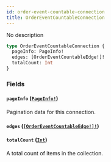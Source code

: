 ```yaml
---
id: order-event-countable-connection
title: OrderEventCountableConnection
---
```


No description

```graphql
type OrderEventCountableConnection {
  pageInfo: PageInfo!
  edges: [OrderEventCountableEdge!]!
  totalCount: Int
}
```

### Fields

#### `pageInfo` ([`PageInfo!`](/docs/developer/api-reference/objects/page-info))

Pagination data for this connection.

#### `edges` ([`[OrderEventCountableEdge!]!`](/docs/developer/api-reference/objects/order-event-countable-edge))

#### `totalCount` ([`Int`](/docs/developer/api-reference/scalars/int))

A total count of items in the collection.
